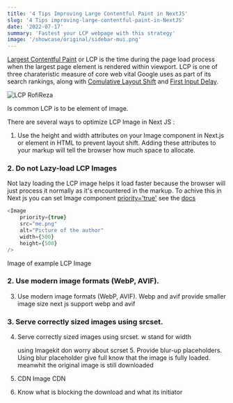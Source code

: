 ```yaml
---
title: '4 Tips Improving Large Contentful Paint in NextJS'
slug: '4 Tips improving-large-contentful-paint-in-NextJS'
date: '2022-07-17'
summary: 'Fastest your LCP webpage with this strategy'
image: '/showcase/original/sidebar-mui.png'
---
```


[Largest Contentful Paint](https://web.dev/lcp/) or LCP is the time during the page load process when the largest page element is rendered within viewport. LCP is one of three charateristic
measure of core web vital Google uses as part of its search rankings, along with
[Comulative Layout Shift](https://web.dev/cls/)
and
[First Input Delay](https://web.dev/fid/).

![LCP RofiReza](https://ik.imagekit.io/rofireza/Blog/lCP_rofireza_ExtOAUpvR.jpg?ik-sdk-version=javascript-1.4.3&updatedAt=1662420126178)

Is common LCP is to be element of image.

There are several ways to optimize LCP Image in Next JS :

1. Use the height and width attributes on your Image component in Next.js or element in HTML to prevent layout shift. Adding these attributes to your markup will tell the browser how much space to allocate.

### 2. Do not Lazy-load LCP Images

Not lazy loading the LCP image helps it load faster because the browser will just process it normally as it's encountered in the markup.
To achive this in Next js you can set Image component [priority='true'](https://nextjs.org/docs/api-reference/next/image#priority) see the [docs](https://nextjs.org/docs/api-reference/next/image#priority)

```javascript
<Image
    priority={true}
    src="me.png"
    alt="Picture of the author"
    width={500}
    height={500}
/>
```

Image of example LCP Image

### 2. Use modern image formats (WebP, AVIF).

3. Use modern image formats (WebP, AVIF).
   Webp and avif provide smaller image size
   next js support webp and avif

### 3. Serve correctly sized images using srcset.

4. Serve correctly sized images using srcset.
   w stand for width

    using Imagekit don worry about scrset 5. Provide blur-up placeholders.
    Using blur placeholder give full know that the image is fully loaded. meanwhit the original image is still downloaded

5. CDN Image
   CDN

6. Know what is blocking the download and what its initiator
